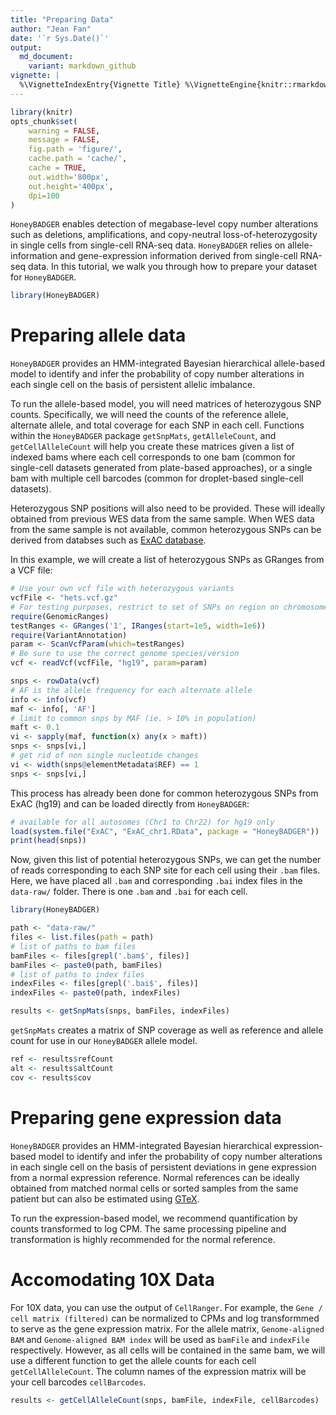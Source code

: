 ```yaml
---
title: "Preparing Data"
author: "Jean Fan"
date: '`r Sys.Date()`'
output:
  md_document:
    variant: markdown_github
vignette: |
  %\VignetteIndexEntry{Vignette Title} %\VignetteEngine{knitr::rmarkdown} \usepackage[utf8]{inputenc}
---
```



```r
library(knitr)
opts_chunk$set(
    warning = FALSE,
    message = FALSE,
    fig.path = 'figure/',
    cache.path = 'cache/',
    cache = TRUE,
    out.width='800px',
    out.height='400px',
    dpi=100
)
```

`HoneyBADGER` enables detection of megabase-level copy number alterations such as deletions, amplifications, and copy-neutral loss-of-heterozygosity in single cells from single-cell RNA-seq data. `HoneyBADGER` relies on allele-information and gene-expression information derived from single-cell RNA-seq data. In this tutorial, we walk you through how to prepare your dataset for `HoneyBADGER`.

```r
library(HoneyBADGER)
```

# Preparing allele data

`HoneyBADGER` provides an HMM-integrated Bayesian hierarchical allele-based model to identify and infer the probability of copy number alterations in each single cell on the basis of persistent allelic imbalance. 

To run the allele-based model, you will need matrices of heterozygous SNP counts. Specifically, we will need the counts of the reference allele, alternate allele, and total coverage for each SNP in each cell. Functions within the `HoneyBADGER` package `getSnpMats`, `getAlleleCount`, and `getCellAlleleCount` will help you create these matrices given a list of indexed bams where each cell corresponds to one bam (common for single-cell datasets generated from plate-based approaches), or a single bam with multiple cell barcodes (common for droplet-based single-cell datasets).

Heterozygous SNP positions will also need to be provided. These will ideally obtained from previous WES data from the same sample. When WES data from the same sample is not available, common heterozygous SNPs can be derived from databses such as [ExAC database](http://exac.broadinstitute.org/).

In this example, we will create a list of heterozygous SNPs as GRanges from a VCF file:

```r
# Use your own vcf file with heterozygous variants
vcfFile <- "hets.vcf.gz"
# For testing purposes, restrict to set of SNPs on region on chromosome 1
require(GenomicRanges)
testRanges <- GRanges('1', IRanges(start=1e5, width=1e6))
require(VariantAnnotation)
param <- ScanVcfParam(which=testRanges)
# Be sure to use the correct genome species/version
vcf <- readVcf(vcfFile, "hg19", param=param)

snps <- rowData(vcf)
# AF is the allele frequency for each alternate allele
info <- info(vcf)
maf <- info[, 'AF'] 
# limit to common snps by MAF (ie. > 10% in population)
maft <- 0.1
vi <- sapply(maf, function(x) any(x > maft))
snps <- snps[vi,]
# get rid of non single nucleotide changes
vi <- width(snps@elementMetadata$REF) == 1
snps <- snps[vi,]
```

This process has already been done for common heterozygous SNPs from ExAC (hg19) and can be loaded directly from `HoneyBADGER`:

```r
# available for all autosomes (Chr1 to Chr22) for hg19 only
load(system.file("ExAC", "ExAC_chr1.RData", package = "HoneyBADGER"))
print(head(snps))
```

Now, given this list of potential heterozygous SNPs, we can get the number of reads corresponding to each SNP site for each cell using their `.bam` files. Here, we have placed all `.bam` and corresponding `.bai` index files in the `data-raw/` folder. There is one `.bam` and `.bai` for each cell. 

```r
library(HoneyBADGER)

path <- "data-raw/"
files <- list.files(path = path)
# list of paths to bam files
bamFiles <- files[grepl('.bam$', files)]
bamFiles <- paste0(path, bamFiles) 
# list of paths to index files
indexFiles <- files[grepl('.bai$', files)] 
indexFiles <- paste0(path, indexFiles) 

results <- getSnpMats(snps, bamFiles, indexFiles)
```

`getSnpMats` creates a matrix of SNP coverage as well as reference and allele count for use in our `HoneyBADGER` allele model. 

```r
ref <- results$refCount
alt <- results$altCount
cov <- results$cov
```

# Preparing gene expression data

`HoneyBADGER` provides an HMM-integrated Bayesian hierarchical expression-based model to identify and infer the probability of copy number alterations in each single cell on the basis of persistent deviations in gene expression from a normal expression reference. Normal references can be ideally obtained from matched normal cells or sorted samples from the same patient but can also be estimated using [GTeX](https://www.gtexportal.org/home/). 

To run the expression-based model, we recommend quantification by counts transformed to log CPM. The same processing pipeline and transformation is highly recommended for the normal reference. 

# Accomodating 10X Data

For 10X data, you can use the output of `CellRanger`. For example, the `Gene / cell matrix (filtered)` can be normalized to CPMs and log transformmed to serve as the gene expression matrix. For the allele matrix, `Genome-aligned BAM` and `Genome-aligned BAM index` will be used as `bamFile` and `indexFile` respectively. However, as all cells will be contained in the same bam, we will use a different function to get the allele counts for each cell `getCellAlleleCount`. The column names of the expression matrix will be your cell barcodes `cellBarcodes`.  

```r
results <- getCellAlleleCount(snps, bamFile, indexFile, cellBarcodes)
```



